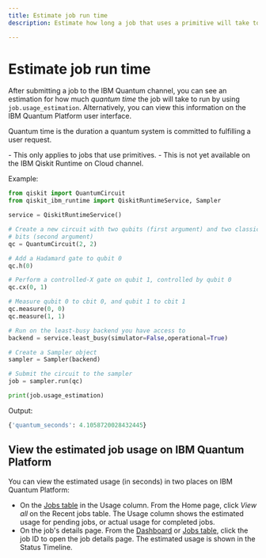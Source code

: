 ```yaml
---
title: Estimate job run time
description: Estimate how long a job that uses a primitive will take to run

---
```


# Estimate job run time

After submitting a job to the IBM Quantum channel, you can see an estimation for how much _quantum time_ the job will take to run by using `job.usage_estimation`.  Alternatively, you can view this information on the IBM Quantum Platform user interface.

Quantum time is the duration a quantum system is committed to fulfilling a user request.

<Admonition type="note" title="Notes">
    - This only applies to jobs that use primitives.
    - This is not yet available on the IBM Qiskit Runtime on Cloud channel. 
</Admonition>

Example:

```python
from qiskit import QuantumCircuit
from qiskit_ibm_runtime import QiskitRuntimeService, Sampler

service = QiskitRuntimeService()

# Create a new circuit with two qubits (first argument) and two classical
# bits (second argument)
qc = QuantumCircuit(2, 2)

# Add a Hadamard gate to qubit 0
qc.h(0)

# Perform a controlled-X gate on qubit 1, controlled by qubit 0
qc.cx(0, 1)

# Measure qubit 0 to cbit 0, and qubit 1 to cbit 1
qc.measure(0, 0)
qc.measure(1, 1)

# Run on the least-busy backend you have access to
backend = service.least_busy(simulator=False,operational=True)

# Create a Sampler object
sampler = Sampler(backend)

# Submit the circuit to the sampler
job = sampler.run(qc)

print(job.usage_estimation)
```

Output:

```python
{'quantum_seconds': 4.1058720028432445}
```
## View the estimated job usage on IBM Quantum Platform

You can view the estimated usage (in seconds) in two places on IBM Quantum Platform:

- On the [Jobs table](https://quantum-computing.ibm.com/jobs) in the Usage column.  From the Home page, click *View all* on the Recent jobs table.  The Usage column shows the estimated usage for pending jobs, or actual usage for completed jobs. 
- On the job's details page. From the [Dashboard](https://quantum-computing.ibm.com/) or [Jobs table](https://quantum-computing.ibm.com/jobs), click the job ID to open the job details page.  The estimated usage is shown in the Status Timeline. 